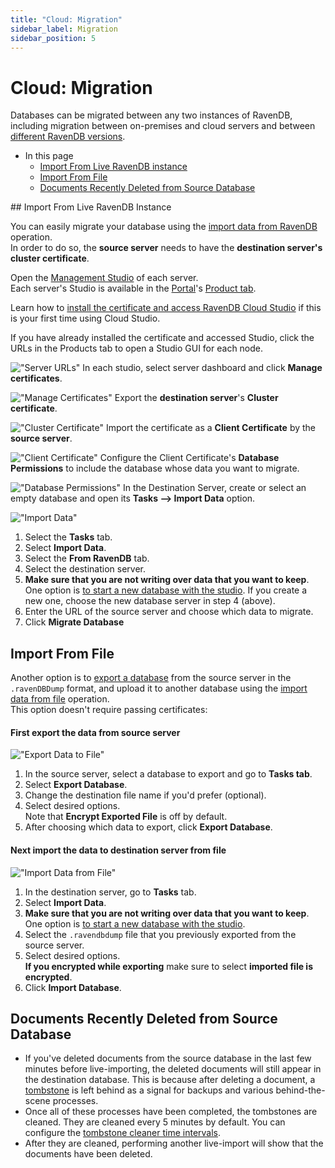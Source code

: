 ```yaml
---
title: "Cloud: Migration"
sidebar_label: Migration
sidebar_position: 5
---
```



# Cloud: Migration
<Admonition type="note" title="Note">

Databases can be migrated between any two instances of RavenDB, including migration between on-premises and 
cloud servers and between [different RavenDB versions](../migration/client-api/introduction).  

* In this page  
  * [Import From Live RavenDB instance](cloud-migration#import-from-live-ravendb-instance)  
  * [Import From File](cloud-migration#import-from-file)  
  * [Documents Recently Deleted from Source Database](cloud-migration#documents-recently-deleted-from-source-database)  

</Admonition>
## Import From Live RavenDB Instance

You can easily migrate your database using the [import data from RavenDB](../studio/database/tasks/import-data/import-from-ravendb) operation.  
In order to do so, the **source server** needs to have the **destination server's cluster certificate**.  

Open the [Management Studio](../studio/overview) of each server.  
Each server's Studio is available in the [Portal](../cloud/portal/cloud-portal#cloud-portal)'s 
[Product tab](../cloud/portal/cloud-portal-products-tab#cloud-account-portal-products).  

Learn how to [install the certificate and access RavenDB Cloud Studio](../cloud/cloud-overview#ravendb-studio---graphic-user-interface) if this is your first time using Cloud Studio.

If you have already installed the certificate and accessed Studio, 
click the URLs in the Products tab to open a Studio GUI for each node.  

!["Server URLs"](./assets/migration-001-urls.png)
In each studio, select server dashboard and click **Manage certificates**.  

!["Manage Certificates"](./assets/migration-cloud-studio-manage-certificates.png)
Export the **destination server**'s **Cluster certificate**.  

!["Cluster Certificate"](./assets/migration-003-cluster-certificate.png)
Import the certificate as a **Client Certificate** by the **source server**.  

!["Client Certificate"](./assets/migration-004-client-certificate.png)
Configure the Client Certificate's **Database Permissions** to include the database whose data you want to migrate.  

!["Database Permissions"](./assets/migration-005-database-permissions.png)
In the Destination Server, create or select an empty database and open its **Tasks --&gt; Import Data** option.  

!["Import Data"](./assets/migrating-data-from-ravendb-steps.png)

1. Select the **Tasks** tab.  
2. Select **Import Data**.  
3. Select the **From RavenDB** tab.  
4. Select the destination server.  
5. **Make sure that you are not writing over data that you want to keep**. One option is [to start a new database with the studio](https://ravendb.net/docs/article-page/5.2/csharp/studio/database/create-new-database/general-flow).  If you create a new one, choose the new database server in step 4 (above).  
6. Enter the URL of the source server and choose which data to migrate.  
7. Click **Migrate Database**  





## Import From File
  
Another option is to [export a database](../studio/database/tasks/export-database) from the source server in the 
`.ravenDBDump` format, and upload it to another database using the 
[import data from file](../studio/database/tasks/import-data/import-data-file) operation.  
This option doesn't require passing certificates:  
#### First export the data from source server  

!["Export Data to File"](./assets/studio-view-export-database-tofile-steps.png)

1. In the source server, select a database to export and go to **Tasks tab**.  
2. Select **Export Database**.  
3. Change the destination file name if you'd prefer (optional).  
4. Select desired options.  
 Note that **Encrypt Exported File** is off by default.  
5. After choosing which data to export, click **Export Database**.  
#### Next import the data to destination server from file

!["Import Data from File"](./assets/studio-view-import-fromfile-steps.png)

1. In the destination server, go to **Tasks** tab.  
2. Select **Import Data**.  
3. **Make sure that you are not writing over data that you want to keep**.  
 One option is [to start a new database with the studio](https://ravendb.net/docs/article-page/5.2/csharp/studio/database/create-new-database/general-flow).  
4. Select the `.ravendbdump` file that you previously exported from the source server.  
5. Select desired options.  
 **If you encrypted while exporting** make sure to select **imported file is encrypted**.  
6. Click **Import Database**.  



## Documents Recently Deleted from Source Database  

* If you've deleted documents from the source database in the last few minutes before live-importing, 
the deleted documents will still appear in the destination database. 
This is because after deleting a document, a [tombstone](../glossary/tombstone) is left behind as a signal for backups and 
various behind-the-scene processes.  
* Once all of these processes have been completed, 
the tombstones are cleaned. They are cleaned every 5 minutes by default. You can configure the [tombstone cleaner time intervals](../server/configuration/tombstone-configuration).   
* After they are cleaned, performing another live-import will show that the documents have been deleted.  
  


